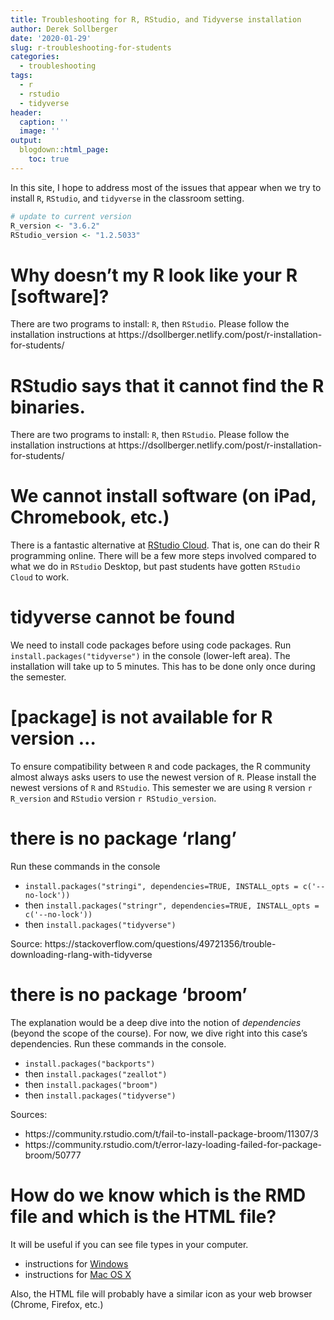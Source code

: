 ```yaml
---
title: Troubleshooting for R, RStudio, and Tidyverse installation
author: Derek Sollberger
date: '2020-01-29'
slug: r-troubleshooting-for-students
categories:
  - troubleshooting
tags:
  - r
  - rstudio
  - tidyverse
header:
  caption: ''
  image: ''
output:
  blogdown::html_page:
    toc: true
---
```


In this site, I hope to address most of the issues that appear when we try to install `R`, `RStudio`, and `tidyverse` in the classroom setting.

```r
# update to current version
R_version <- "3.6.2"
RStudio_version <- "1.2.5033"
```

# Why doesn't my R look like your R [software]?

There are two programs to install: `R`, then `RStudio`.  Please follow the installation instructions at https://dsollberger.netlify.com/post/r-installation-for-students/


# RStudio says that it cannot find the R binaries.

There are two programs to install: `R`, then `RStudio`.  Please follow the installation instructions at https://dsollberger.netlify.com/post/r-installation-for-students/


# We cannot install software (on iPad, Chromebook, etc.)

There is a fantastic alternative at [RStudio Cloud](https://rstudio.cloud/).  That is, one can do their R programming online.  There will be a few more steps involved compared to what we do in `RStudio` Desktop, but past students have gotten `RStudio Cloud` to work.


# tidyverse cannot be found

We need to install code packages before using code packages.  Run `install.packages("tidyverse")` in the console (lower-left area).  The installation will take up to 5 minutes.  This has to be done only once during the semester.


# [package] is not available for R version ...

To ensure compatibility between `R` and code packages, the R community almost always asks users to use the newest version of `R`.  Please install the newest versions of `R` and `RStudio`.  This semester we are using `R` version `r R_version` and `RStudio` version `r RStudio_version`.


# there is no package 'rlang'

Run these commands in the console

* `install.packages("stringi", dependencies=TRUE, INSTALL_opts = c('--no-lock'))`
* then `install.packages("stringr", dependencies=TRUE, INSTALL_opts = c('--no-lock'))`
* then `install.packages("tidyverse")`

Source: https://stackoverflow.com/questions/49721356/trouble-downloading-rlang-with-tidyverse


# there is no package 'broom'

The explanation would be a deep dive into the notion of *dependencies* (beyond the scope of the course).  For now, we dive right into this case's dependencies.  Run these commands in the console.

* `install.packages("backports")`
* then `install.packages("zeallot")`
* then `install.packages("broom")`
* then `install.packages("tidyverse")`

Sources:

* https://community.rstudio.com/t/fail-to-install-package-broom/11307/3
* https://community.rstudio.com/t/error-lazy-loading-failed-for-package-broom/50777


# How do we know which is the RMD file and which is the HTML file?

It will be useful if you can see file types in your computer.

* instructions for [Windows](http://kb.winzip.com/kb/entry/26/)
* instructions for [Mac OS X](https://www.idownloadblog.com/2014/10/29/how-to-show-or-hide-filename-extensions-in-os-x-yosemite/)

Also, the HTML file will probably have a similar icon as your web browser (Chrome, Firefox, etc.)


